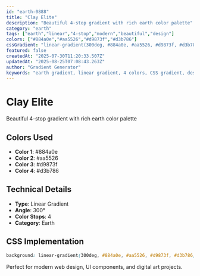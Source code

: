 ```yaml
---
id: "earth-0888"
title: "Clay Elite"
description: "Beautiful 4-stop gradient with rich earth color palette"
category: "earth"
tags: ["earth","linear","4-stop","modern","beautiful","design"]
colors: ["#884a0e","#aa5526","#d9873f","#d3b786"]
cssGradient: "linear-gradient(300deg, #884a0e, #aa5526, #d9873f, #d3b786)"
featured: false
createdAt: "2025-07-30T11:20:33.507Z"
updatedAt: "2025-08-25T07:08:43.263Z"
author: "Gradient Generator"
keywords: "earth gradient, linear gradient, 4 colors, CSS gradient, design, #884a0e, #aa5526, #d9873f, #d3b786"
---
```


# Clay Elite

Beautiful 4-stop gradient with rich earth color palette

## Colors Used
- **Color 1**: #884a0e
- **Color 2**: #aa5526
- **Color 3**: #d9873f
- **Color 4**: #d3b786

## Technical Details
- **Type**: Linear Gradient
- **Angle**: 300°
- **Color Stops**: 4
- **Category**: Earth

## CSS Implementation
```css
background: linear-gradient(300deg, #884a0e, #aa5526, #d9873f, #d3b786);
```

Perfect for modern web design, UI components, and digital art projects.

